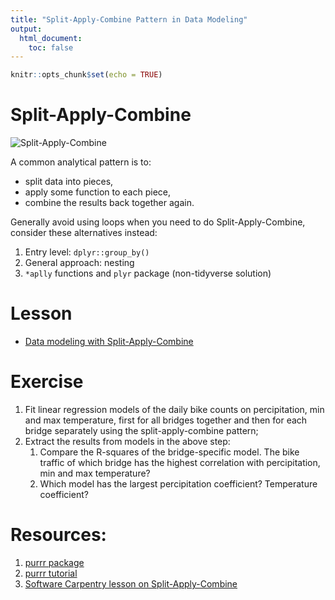 ```yaml
---
title: "Split-Apply-Combine Pattern in Data Modeling"
output: 
  html_document:
    toc: false
---
```


```r
knitr::opts_chunk$set(echo = TRUE)
```

# Split-Apply-Combine
<img alt="Split-Apply-Combine" style="border-width:0" src="http://swcarpentry.github.io/r-novice-gapminder/fig/12-plyr-fig1.png" />

A common analytical pattern is to:

- split data into pieces,
- apply some function to each piece,
- combine the results back together again.

Generally avoid using loops when you need to do Split-Apply-Combine, consider these alternatives instead:

1. Entry level: `dplyr::group_by()`
1. General approach: nesting
1. `*aplly` functions and `plyr` package (non-tidyverse solution)

# Lesson
- [Data modeling with Split-Apply-Combine](http://cities.github.io/datascience/split-apply-combine-pattern-in-data-modeling.html)

# Exercise
1. Fit linear regression models of the daily bike counts on percipitation, min and max temperature, first for all bridges together and then for each bridge separately using the split-apply-combine pattern;
1. Extract the results from models in the above step: 
    1. Compare the R-squares of the bridge-specific model. The bike traffic of which bridge has the highest correlation with percipitation, min and max temperature?
    1. Which model has the largest percipitation coefficient? Temperature coefficient?

# Resources:
1. [purrr package](https://github.com/tidyverse/purrr)
1. [purrr tutorial](https://jennybc.github.io/purrr-tutorial/)
1. [Software Carpentry lesson on Split-Apply-Combine](http://swcarpentry.github.io/r-novice-gapminder/12-plyr/)
